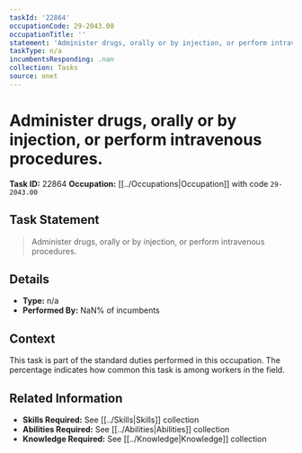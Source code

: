 ```yaml
---
taskId: '22864'
occupationCode: 29-2043.00
occupationTitle: ''
statement: 'Administer drugs, orally or by injection, or perform intravenous procedures.'
taskType: n/a
incumbentsResponding: .nan
collection: Tasks
source: onet
---
```

# Administer drugs, orally or by injection, or perform intravenous procedures.

**Task ID:** 22864
**Occupation:** [[../Occupations|Occupation]] with code `29-2043.00`

## Task Statement

> Administer drugs, orally or by injection, or perform intravenous procedures.

## Details

- **Type:** n/a
- **Performed By:** NaN% of incumbents

## Context

This task is part of the standard duties performed in this occupation. The percentage indicates how common this task is among workers in the field.

## Related Information

- **Skills Required:** See [[../Skills|Skills]] collection
- **Abilities Required:** See [[../Abilities|Abilities]] collection
- **Knowledge Required:** See [[../Knowledge|Knowledge]] collection
